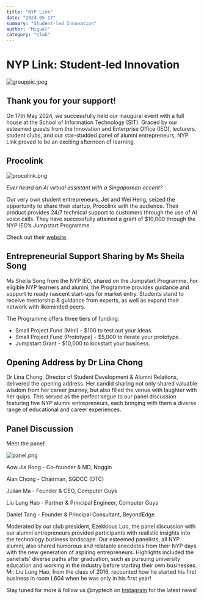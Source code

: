 ```yaml
---
title: "NYP Link"
date: "2024-05-17"
summary: "Student-led Innovation"
author: "Miguel"
category: "club"
---
```


# NYP Link: Student-led Innovation

![grouppic.jpeg](/assets/blog/nyplink-committee.jpg)

## Thank you for your support!

On 17th May 2024, we successfully held our inaugural event with a full house at the School of Information Technology (SIT). Graced by our esteemed guests from the Innovation and Enterprise Office (IEO), lecturers, student clubs, and our star-studded panel of alumni entrepreneurs, NYP Link proved to be an exciting afternoon of learning.

## Procolink

![procolink.png](/assets/showcase/procolink.png)

_Ever heard an AI virtual assistant with a Singaporean accent?_

Our very own student entrepreneurs, Jet and Wei Heng, seized the opportunity to share their startup, Procolink with the audience. Their product provides 24/7 technical support to customers through the use of AI voice calls. They have successfully attained a grant of $10,000 through the NYP IEO’s Jumpstart Programme.

Check out their [website](https://proco.link).

## **Entrepreneurial Support Sharing by Ms Sheila Song**

Ms Sheila Song from the NYP IEO, shared on the Jumpstart Programme. For eligible NYP learners and alumni, the Programme provides guidance and support to ready nascent start-ups for market entry. Students stand to receive mentorship & guidance from experts, as well as expand their network with likeminded peers.

The Programme offers three tiers of funding:

- Small Project Fund (Mini) - $100 to test out your ideas.
- Small Project Fund (Prototype) - $5,000 to iterate your prototype.
- Jumpstart Grant - $10,000 to kickstart your business.

## Opening Address by Dr Lina Chong

Dr Lina Chong, Director of Student Development & Alumni Relations, delivered the opening address. Her candid sharing not only shared valuable wisdom from her career journey, but also filled the venue with laughter with her quips. This served as the perfect segue to our panel discussion featuring five NYP alumni entrepreneurs, each bringing with them a diverse range of educational and career experiences.

## Panel Discussion

Meet the panel!

![panel.png](/assets/blog/nyplink-panelists.png)

Aow Jia Rong - Co-founder & MD, Noggin

Alan Chong - Chairman, SGDCC (DTC)

Julian Ma - Founder & CEO, Computer Guys

Liu Lung Hao - Partner & Principal Engineer, Computer Guys

Daniel Tang - Founder & Principal Consultant, BeyondEdge

Moderated by our club president, Ezekkious Loo, the panel discussion with our alumni entrepreneurs provided participants with realistic insights into the technology business landscape. Our esteemed panelists, all NYP alumni, also shared humorous and relatable anecdotes from their NYP days with the new generation of aspiring entrepreneurs. Highlights included the panelists' diverse paths after graduation, such as pursuing university education and working in the industry before starting their own businesses. Mr. Liu Lung Hao, from the class of 2016, recounted how he started his first business in room L604 when he was only in his first year!

Stay tuned for more & follow us @nyptech on [Instagram](https://nyptech-go.vercel.app/instagram) for the latest news!